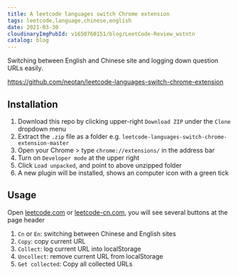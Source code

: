 ```yaml
---
title: A leetcode languages switch Chrome extension
tags: leetcode,language,chinese,english
date: 2021-03-30
cloudinaryImgPubId: v1650760151/blog/LeetCode-Review_wstntn
catalog: blog
---
```


Switching between English and Chinese site and logging down question URLs
easily.

https://github.com/neotan/leetcode-languages-switch-chrome-extension

## Installation

1. Download this repo by clicking upper-right `Download ZIP` under the `Clone`
   dropdown menu
2. Extract the `.zip` file as a folder e.g.
   `leetcode-languages-switch-chrome-extension-master`
3. Open your Chrome > type `chrome://extensions/` in the address bar
4. Turn on `Developer mode` at the upper right
5. Click `Load unpacked`, and point to above unzipped folder
6. A new plugin will be installed, shows an computer icon with a green tick

## Usage

Open [leetcode.com](leetcode.com) or [leetcode-cn.com](leetcode-cn.com), you
will see several buttons at the page header

1. `Cn` or `En`: switching between Chinese and English sites
2. `Copy`: copy current URL
3. `Collect`: log current URL into localStorage
4. `Uncollect`: remove current URL from localStorage
5. `Get collected`: Copy all collected URLs
